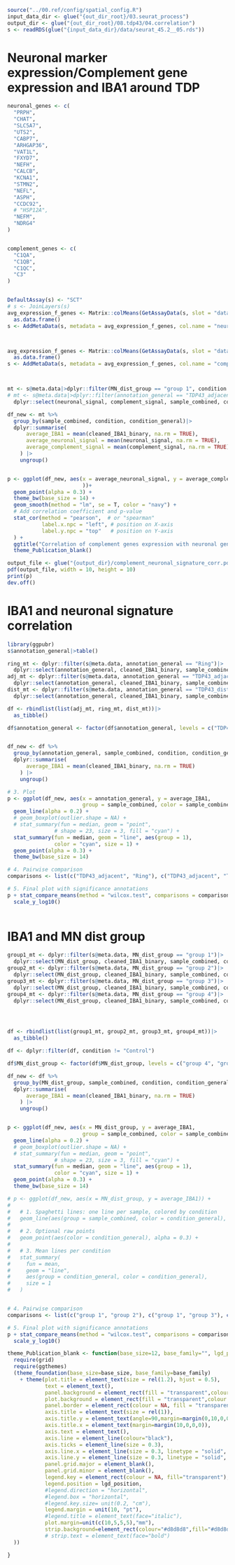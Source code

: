 ```r
source("../00.ref/config/spatial_config.R")
input_data_dir <- glue("{out_dir_root}/03.seurat_process")
output_dir <- glue("{out_dir_root}/08.tdp43/04.correlation")
s <- readRDS(glue("{input_data_dir}/data/seurat_45.2__05.rds"))
```








# Neuronal marker expression/Complement gene expression and IBA1 around TDP
```r
neuronal_genes <- c(
  "PRPH",
  "CHAT",
  "SLC5A7",
  "UTS2",
  "CABP7",
  "ARHGAP36",
  "VAT1L",
  "FXYD7",
  "NEFH",
  "CALCB",
  "KCNA1",
  "STMN2",
  "NEFL",
  "ASPH",
  "CCDC92",
  # "HSP12A",
  "NEFM",
  "NDRG4"
)


complement_genes <- c(
  "C1QA",
  "C1QB",
  "C1QC",
  "C3"
)


DefaultAssay(s) <- "SCT"
# s <- JoinLayers(s)
avg_expression_f_genes <- Matrix::colMeans(GetAssayData(s, slot = "data")[neuronal_genes, ])|>
  as.data.frame()
s <- AddMetaData(s, metadata = avg_expression_f_genes, col.name = "neuronal_signal")



avg_expression_f_genes <- Matrix::colMeans(GetAssayData(s, slot = "data")[complement_genes, ])|>
  as.data.frame()
s <- AddMetaData(s, metadata = avg_expression_f_genes, col.name = "complement_signal")



mt <- s@meta.data|>dplyr::filter(MN_dist_group == "group 1", condition != "Control")|>
# mt <- s@meta.data|>dplyr::filter(annotation_general == "TDP43_adjacent", condition != "Control")|>
  dplyr::select(neuronal_signal, complement_signal, sample_combined, condition, condition_general, cleaned_IBA1_binary)

df_new <- mt %>%
  group_by(sample_combined, condition, condition_general)|>
  dplyr::summarise(
      average_IBA1 = mean(cleaned_IBA1_binary, na.rm = TRUE),
      average_neuronal_signal = mean(neuronal_signal, na.rm = TRUE),
      average_complement_signal = mean(complement_signal, na.rm = TRUE)
    ) |>
    ungroup()


p <- ggplot(df_new, aes(x = average_neuronal_signal, y = average_complement_signal,
                        ))+
  geom_point(alpha = 0.3) +
  theme_bw(base_size = 14) +
  geom_smooth(method = "lm", se = T, color = "navy") +
  # Add correlation coefficient and p-value
  stat_cor(method = "pearson",  # or "spearman"
           label.x.npc = "left", # position on X-axis
           label.y.npc = "top"   # position on Y-axis
  ) +
  ggtitle("Correlation of complement genes expression with neuronal gene expression around MN positive spots")+
  theme_Publication_blank()

output_file <- glue("{output_dir}/complement_neuronal_signature_corr.pdf")
pdf(output_file, width = 10, height = 10)
print(p)
dev.off()

```




# IBA1 and neuronal signature correlation 
```r
library(ggpubr)
s$annotation_general|>table()

ring_mt <- dplyr::filter(s@meta.data, annotation_general == "Ring")|>
  dplyr::select(annotation_general, cleaned_IBA1_binary, sample_combined, condition, condition_general)
adj_mt <- dplyr::filter(s@meta.data, annotation_general == "TDP43_adjacent")|>
  dplyr::select(annotation_general, cleaned_IBA1_binary, sample_combined, condition, condition_general)
dist_mt <- dplyr::filter(s@meta.data, annotation_general == "TDP43_distant")|>
  dplyr::select(annotation_general, cleaned_IBA1_binary, sample_combined, condition, condition_general)

df <- rbindlist(list(adj_mt, ring_mt, dist_mt))|>
  as_tibble()

df$annotation_general <- factor(df$annotation_general, levels = c("TDP43_distant", "Ring", "TDP43_adjacent"))


df_new <- df %>%
  group_by(annotation_general, sample_combined, condition, condition_general)|>
  dplyr::summarise(
      average_IBA1 = mean(cleaned_IBA1_binary, na.rm = TRUE)
    ) |>
    ungroup()

# 3. Plot
p <- ggplot(df_new, aes(x = annotation_general, y = average_IBA1,
                        group = sample_combined, color = sample_combined)) +
  geom_line(alpha = 0.2) +
  # geom_boxplot(outlier.shape = NA) +
  # stat_summary(fun = median, geom = "point",
               # shape = 23, size = 3, fill = "cyan") +
  stat_summary(fun = median, geom = "line", aes(group = 1),
               color = "cyan", size = 1) +
  geom_point(alpha = 0.3) +
  theme_bw(base_size = 14)

# 4. Pairwise comparison
comparisons <- list(c("TDP43_adjacent", "Ring"), c("TDP43_adjacent", "TDP43_distant"), c("Ring", "TDP43_distant"))

# 5. Final plot with significance annotations
p + stat_compare_means(method = "wilcox.test", comparisons = comparisons, hide.ns = TRUE) +
  scale_y_log10()
  

```





# IBA1 and MN dist group
```r



group1_mt <- dplyr::filter(s@meta.data, MN_dist_group == "group 1")|>
  dplyr::select(MN_dist_group, cleaned_IBA1_binary, sample_combined, condition, condition_general)
group2_mt <- dplyr::filter(s@meta.data, MN_dist_group == "group 2")|>
  dplyr::select(MN_dist_group, cleaned_IBA1_binary, sample_combined, condition, condition_general)
group3_mt <- dplyr::filter(s@meta.data, MN_dist_group == "group 3")|>
  dplyr::select(MN_dist_group, cleaned_IBA1_binary, sample_combined, condition, condition_general)
group4_mt <- dplyr::filter(s@meta.data, MN_dist_group == "group 4")|>
  dplyr::select(MN_dist_group, cleaned_IBA1_binary, sample_combined, condition, condition_general)




df <- rbindlist(list(group1_mt, group2_mt, group3_mt, group4_mt))|>
  as_tibble()

df <- dplyr::filter(df, condition != "Control")

df$MN_dist_group <- factor(df$MN_dist_group, levels = c("group 4", "group 3", "group 2", "group 1"))

df_new <- df %>%
  group_by(MN_dist_group, sample_combined, condition, condition_general)|>
  dplyr::summarise(
      average_IBA1 = mean(cleaned_IBA1_binary, na.rm = TRUE)
    ) |>
    ungroup()


p <- ggplot(df_new, aes(x = MN_dist_group, y = average_IBA1,
                        group = sample_combined, color = sample_combined)) +
  geom_line(alpha = 0.2) +
  # geom_boxplot(outlier.shape = NA) +
  # stat_summary(fun = median, geom = "point",
               # shape = 23, size = 3, fill = "cyan") +
  stat_summary(fun = median, geom = "line", aes(group = 1),
               color = "cyan", size = 1) +
  geom_point(alpha = 0.3) +
  theme_bw(base_size = 14)

# p <- ggplot(df_new, aes(x = MN_dist_group, y = average_IBA1)) +
#   
#   # 1. Spaghetti lines: one line per sample, colored by condition
#   geom_line(aes(group = sample_combined, color = condition_general), alpha = 0.2) +
#   
#   # 2. Optional raw points
#   geom_point(aes(color = condition_general), alpha = 0.3) +
#   
#   # 3. Mean lines per condition
#   stat_summary(
#     fun = mean,
#     geom = "line",
#     aes(group = condition_general, color = condition_general),
#     size = 1
#   )


# 4. Pairwise comparison
comparisons <- list(c("group 1", "group 2"), c("group 1", "group 3"), c("group 1", "group 4"), c("group 3", "group 4"))

# 5. Final plot with significance annotations
p + stat_compare_means(method = "wilcox.test", comparisons = comparisons, hide.ns = TRUE) +
  scale_y_log10()

```

```r
theme_Publication_blank <- function(base_size=12, base_family="", lgd_position="bottom") { #12 For ALDR paper
  require(grid)
  require(ggthemes)
  (theme_foundation(base_size=base_size, base_family=base_family)
    + theme(plot.title = element_text(size = rel(1.2), hjust = 0.5),
            text = element_text(),
            panel.background = element_rect(fill = "transparent",colour = NA),
            plot.background = element_rect(fill = "transparent",colour = NA),
            panel.border = element_rect(colour = NA, fill = "transparent"),
            axis.title = element_text(size = rel(1)),
            axis.title.y = element_text(angle=90,margin=margin(0,10,0,0)),
            axis.title.x = element_text(margin=margin(10,0,0,0)),
            axis.text = element_text(),
            axis.line = element_line(colour="black"),
            axis.ticks = element_line(size = 0.3),
            axis.line.x = element_line(size = 0.3, linetype = "solid", colour = "black"),
            axis.line.y = element_line(size = 0.3, linetype = "solid", colour = "black"),
            panel.grid.major = element_blank(),
            panel.grid.minor = element_blank(),
            legend.key = element_rect(colour = NA, fill="transparent"),
            legend.position = lgd_position,
            #legend.direction = "horizontal",
            #legend.box = "horizontal",
            #legend.key.size= unit(0.2, "cm"),
            legend.margin = unit(10, "pt"),
            #legend.title = element_text(face="italic"),
            plot.margin=unit(c(10,5,5,5),"mm"),
            strip.background=element_rect(colour="#d8d8d8",fill="#d8d8d8")
            # strip.text = element_text(face="bold")
  ))

}
```




